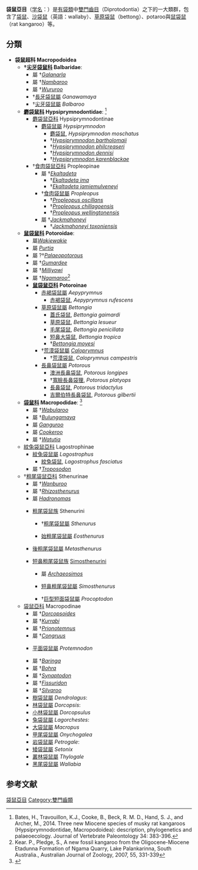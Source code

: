 {{Automatic Taxobox
| fossil_range = {{fossil_range|28|0}}晚[[漸新世|漸新世]]至今
| image = smallwallaby.jpg
| image_caption = [[紅頸袋鼠|紅頸袋鼠]] ''Macropus rufogriseus''
| taxon = Macropodiformes
| authority = [[Ameghino|Ameghino]], 1889
| subdivision = 
*†[[尖牙袋鼠科|尖牙袋鼠科]] Balbaridae
*[[麝袋鼠|麝袋鼠科]] Hypsiprymnodontidae
*[[袋鼠科|袋鼠科]] Macropodidae
*[[鼠袋鼠科|鼠袋鼠科]] Potoroidae
}}

'''袋鼠亞目'''（[[学名|学名]]：{{lang|la|Macropodiformes}}）是[[有袋類|有袋類]]中[[雙門齒目|雙門齒目]]（Diprotodontia）之下的一大類群，包含了[[袋鼠|袋鼠]]、[[沙袋鼠|沙袋鼠]]（英語：wallaby）、[[草原袋鼠|草原袋鼠]]（bettong）、potaroo與[[鼠袋鼠|鼠袋鼠]]（rat kangaroo）等。

== 分類 ==
* '''袋鼠超科 Macropodoidea'''
**'''†[[尖牙袋鼠科|尖牙袋鼠科]] Balbaridae''': 
*** 屬 †''[[Galanarla|Galanarla]]''
*** 屬 †''[[Nambaroo|Nambaroo]]''
*** 屬 †''[[Wururoo|Wururoo]]''
***  †[[Ganawamaya|長牙袋鼠屬]] ''Ganawamaya''
***  †[[尖牙袋鼠屬|尖牙袋鼠屬]] ''Balbaroo''
** '''[[麝袋鼠科|麝袋鼠科]] Hypsiprymnodontidae''': <ref>Bates, H., Travouillon, K.J., Cooke, B., Beck, R. M. D., Hand, S. J., and Archer, M., 2014. Three new Miocene species of musky rat kangaroos (Hypsiprymnodontidae, Macropodoidea): description, phylogenetics and palaeoecology. Journal of Vertebrate Paleontology 34: 383-396.</ref>
*** [[麝袋鼠亞科|麝袋鼠亞科]] Hypsiprymnodontinae
**** [[麝袋鼠屬|麝袋鼠屬]] ''Hypsiprymnodon''
*****[[麝袋鼠|麝袋鼠]], ''Hypsiprymnodon moschatus'' 
*****†''[[Hypsiprymnodon_bartholomaii|Hypsiprymnodon bartholomaii]]'' 
*****†''[[Hypsiprymnodon_philcreaseri|Hypsiprymnodon philcreaseri]]'' 
*****†''[[Hypsiprymnodon_dennisi|Hypsiprymnodon dennisi]]'' 
*****†''[[Hypsiprymnodon_karenblackae|Hypsiprymnodon karenblackae]]'' 
***  †[[食肉袋鼠亞科|食肉袋鼠亞科]] Propleopinae
**** 屬 †''[[Ekaltadeta|Ekaltadeta]]''
*****†''[[Ekaltadeta_ima|Ekaltadeta ima]]'' 
*****†''[[Ekaltadeta_jamiemulveneyi|Ekaltadeta jamiemulveneyi]]'' 
****  †[[食肉袋鼠屬|食肉袋鼠屬]] ''Propleopus''
*****†''[[Propleopus_oscillans|Propleopus oscillans]]''
*****†''[[Propleopus_chillagoensis|Propleopus chillagoensis]]'' 
*****†''[[Propleopus_wellingtonensis|Propleopus wellingtonensis]]''  
**** 屬 †''[[Jackmahoneyi|Jackmahoneyi]]''
*****†''[[Jackmahoneyi_toxoniensis|Jackmahoneyi toxoniensis]]''
** '''[[鼠袋鼠科|鼠袋鼠科]] Potoroidae''': 
***屬{{extinct}}''[[Wakiewakie|Wakiewakie]]''
***屬 {{extinct}}''[[Purtia|Purtia]]''
***屬 ?†''[[Palaeopotorous|Palaeopotorous]]''
***屬 †''[[Gumardee|Gumardee]]''
***屬 †''[[Milliyowi|Milliyowi]]'' 
*** 屬 †''[[Ngamaroo|Ngamaroo]]''<ref>Kear. P., Pledge, S., A new fossil kangaroo from the Oligocene-Miocene Etadunna Formation of Ngama Quarry, Lake Palankarinna, South Australia., Australian Journal of Zoology, 2007, 55, 331-339</ref>
*** '''[[鼠袋鼠亞科|鼠袋鼠亞科]] Potoroinae'''
**** [[赤褐袋鼠屬|赤褐袋鼠屬]] ''Aepyprymnus''
***** [[赤褐袋鼠|赤褐袋鼠]], ''Aepyprymnus rufescens''
**** [[草原袋鼠屬|草原袋鼠屬]] ''Bettongia''
***** [[蓋氏袋鼠|蓋氏袋鼠]], ''Bettongia gaimardi''
***** [[草原袋鼠|草原袋鼠]], ''Bettongia lesueur''
***** [[毛尾袋鼠|毛尾袋鼠]], ''Bettongia penicillata''
***** [[短鼻大袋鼠|短鼻大袋鼠]], ''Bettongia tropica''
***** †''[[Bettongia_moyesi|Bettongia moyesi]]''
****  †[[荒漠袋鼠屬|荒漠袋鼠屬]] ''[[Caloprymnus|Caloprymnus]]''
***** †[[荒漠袋鼠|荒漠袋鼠]], ''Caloprymnus campestris''
**** [[長鼻袋鼠屬|長鼻袋鼠屬]] ''Potorous''
***** [[澳洲長鼻袋鼠|澳洲長鼻袋鼠]], ''Potorous longipes''
***** †[[寬臉長鼻袋狸|寬臉長鼻袋狸]], ''Potorous platyops''
***** [[長鼻袋鼠|長鼻袋鼠]], ''Potorous tridactylus''
***** [[吉爾伯特長鼻袋鼠|吉爾伯特長鼻袋鼠]], ''Potorous gilbertii''
** '''[[袋鼠科|袋鼠科]] Macropodidae''': <ref name=Prideaux2010>{{cite journal|last1=Prideaux|first1=GJ|last2=Warburton|first2=NM|title=An osteology-based appraisal of the phylogeny and evolution of kangaroos and wallabies (Macropodidae: Marsupialia)|journal=Zoological Journal of the Linnean Society|volume=159|issue=4|pages=954–87|year=2010|doi=10.1111/j.1096-3642.2009.00607.x|doi-access=free}}</ref>
*** 屬 †''[[Wabularoo|Wabularoo]]''
*** 屬 †''[[Bulungamaya|Bulungamaya]]''
*** 屬 {{extinct}}''[[Ganguroo|Ganguroo]]''
*** 屬 {{extinct}}''[[Cookeroo|Cookeroo]]''
*** 屬 †''[[Watutia|Watutia]]''
** [[紋兔袋鼠亞科|紋兔袋鼠亞科]] Lagostrophinae
*** [[紋兔袋鼠屬|紋兔袋鼠屬]] ''Lagostrophus''
**** [[紋兔袋鼠|紋兔袋鼠]], ''Lagostrophus fasciatus''
*** 屬 †''[[Troposodon|Troposodon]]''
** †[[粗尾袋鼠亞科|粗尾袋鼠亞科]] Sthenurinae
*** 屬 †''[[Wanburoo|Wanburoo]]''
*** 屬 †''[[Rhizosthenurus|Rhizosthenurus]]''
*** 屬 {{extinct}}''[[Hadronomas|Hadronomas]]''
***  {{extinct}}[[粗尾袋鼠族|粗尾袋鼠族]] Sthenurini
****  †[[粗尾袋鼠屬|粗尾袋鼠屬]] ''Sthenurus''
**** {{extinct}}[[始粗尾袋鼠屬|始粗尾袋鼠屬]] ''Eosthenurus''
***  {{extinct}}[[後粗尾袋鼠屬|後粗尾袋鼠屬]] ''Metasthenurus''
*** {{extinct}}[[短鼻粗尾袋鼠族|短鼻粗尾袋鼠族]] [[Simosthenurini|Simosthenurini]]
**** 屬 {{extinct}}''[[Archaeosimos|Archaeosimos]]''
**** {{extinct}}[[短鼻粗尾袋鼠屬|短鼻粗尾袋鼠屬]] ''Simosthenurus''
**** †[[巨型短面袋鼠屬|巨型短面袋鼠屬]] ''Procoptodon''
** [[袋鼠亞科|袋鼠亞科]] Macropodinae
*** 屬 †''[[Dorcopsoides|Dorcopsoides]]''
*** 屬 †''[[Kurrabi|Kurrabi]]''
*** 屬 †''[[Prionotemnus|Prionotemnus]]''
*** 屬 †''[[Congruus|Congruus]]''
*** {{extinct}}[[平面袋鼠屬|平面袋鼠屬]] ''Protemnodon''
*** 屬 †''[[Baringa_(genus)|Baringa]]''
*** 屬 †''[[Bohra_(genus)|Bohra]]''
*** 屬 †''[[Synaptodon|Synaptodon]]''
*** 屬 †''[[Fissuridon|Fissuridon]]''
*** 屬 †''[[Silvaroo|Silvaroo]]''
*** [[樹袋鼠屬|樹袋鼠屬]] ''Dendrolagus'': 
*** [[林袋鼠屬|林袋鼠屬]] ''Dorcopsis'': 
*** [[小林袋鼠屬|小林袋鼠屬]] ''Dorcopsulus''
*** [[兔袋鼠屬|兔袋鼠屬]] ''Lagorchestes'': 
*** [[大袋鼠屬|大袋鼠屬]] ''Macropus''
*** [[甲尾袋鼠屬|甲尾袋鼠屬]] ''Onychogalea''
*** [[岩袋鼠屬|岩袋鼠屬]] ''Petrogale'':
*** [[短尾矮袋鼠|矮袋鼠屬]] ''Setonix''
*** [[叢林袋鼠屬|叢林袋鼠屬]] ''Thylogale''
*** [[黑尾袋鼠|黑尾袋鼠屬]] ''Wallabia''
==参考文献==
{{reflist}}
{{澳洲有袋總目|M.}}
{{Taxonbar|from=Q691795}}

[[Category:袋鼠亞目|]]
[[Category:雙門齒類|Category:雙門齒類]]